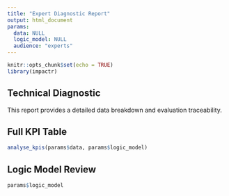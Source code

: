 ```yaml
---
title: "Expert Diagnostic Report"
output: html_document
params:
  data: NULL
  logic_model: NULL
  audience: "experts"
---
```


```r
knitr::opts_chunk$set(echo = TRUE)
library(impactr)
```

## Technical Diagnostic

This report provides a detailed data breakdown and evaluation traceability.

## Full KPI Table

```r
analyse_kpis(params$data, params$logic_model)
```

## Logic Model Review

```r
params$logic_model
```
